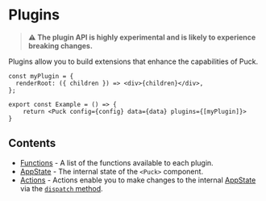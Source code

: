 # Plugins

> **⚠️ The plugin API is highly experimental and is likely to experience breaking changes.**

Plugins allow you to build extensions that enhance the capabilities of Puck.

```tsx
const myPlugin = {
  renderRoot: ({ children }) => <div>{children}</div>,
};

export const Example = () => {
    return <Puck config={config} data={data} plugins={[myPlugin]}>
}
```

## Contents

- [Functions](plugins/functions) - A list of the functions available to each plugin.
- [AppState](plugins/app-state) - The internal state of the `<Puck>` component.
- [Actions](plugins/actions) - Actions enable you to make changes to the internal [AppState](app-state) via the [`dispatch` method](functions#dispatch).
